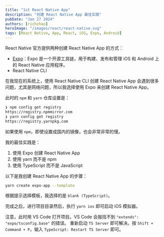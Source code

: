 ```yaml
---
title: "1st React Native App"
description: "创建 React Native App 最佳实践"
pubDate: "Jan 27 2024"
authors: [richzhao]
heroImage: "/images/react/react-native.svg"
tags: [React Native, App, React, iOS, Expo, Android]
---
```


React Native 官方提供两种创建 React Native App 的方式：

- [Expo](https://expo.io/)：Expo 是一个开源工具链，用于构建、发布和管理 iOS 和 Android 上的 React Native 应用程序。
- React Native CLI

在我现在的系统上，使用 React Native CLI 创建 React Native App 会遇到很多问题，尤其是网络问题，所以我选择使用 Expo 来创建 React Native App。

此时的 `npm` 和 `yarn` 仓库设置是：

```bash
❯ npm config get registry
https://registry.npmmirror.com
❯ yarn config get registry
https://registry.yarnpkg.com
```

如果使用 `npm`，即使设置成国内的镜像，也会非常非常的慢。

我的最佳实践是：

1. 使用 Expo 创建 React Native App
2. 使用 yarn 而不是 npm
3. 使用 TypeScript 而不是 JavaScript

以下是我创建 React Native App 的步骤：

```bash
yarn create expo-app --template
```
根据提示选择模板，我选择的是 `blank (TypeScript)`。

完成之后，进行项目目录然后，执行 `yarn ios` 即可启动 iOS 模拟器。

注意，此时用 VS Code 打开项目。VS Code 会报找不到 `"extends": "expo/tsconfig.base"` 的错误。
重新启动 `TS Server` 即可解决。按 `Shift + Command + P`，输入 `TypeScript: Restart TS Server` 即可。